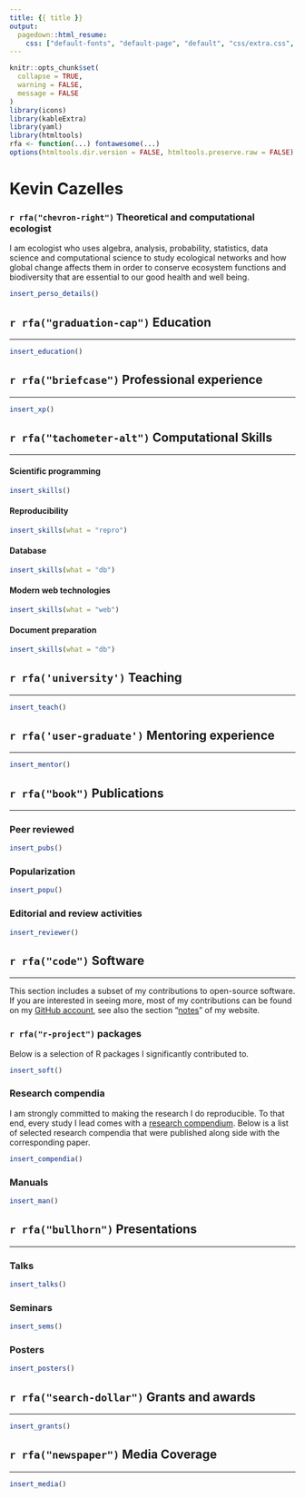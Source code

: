 ```yaml
---
title: {{ title }}
output:
  pagedown::html_resume:
    css: ["default-fonts", "default-page", "default", "css/extra.css", "css/fonts.css"]
---
```



```r
knitr::opts_chunk$set(
  collapse = TRUE,
  warning = FALSE,
  message = FALSE
)
library(icons)
library(kableExtra)
library(yaml)
library(htmltools)
rfa <- function(...) fontawesome(...)
options(htmltools.dir.version = FALSE, htmltools.preserve.raw = FALSE)
```




<div class="details_container">

<div class="left details font90 width60">

<div class="main_title">
  <h1> Kevin Cazelles </h1>
  <h3> `r rfa("chevron-right")` Theoretical and computational ecologist</h3>
</div>

I am ecologist who uses algebra, analysis, probability, statistics, data science and computational science to study ecological networks and how global change affects them in order to conserve ecosystem functions and biodiversity that are essential to our good health and well being.

</div>


<div class="right details font85 width40">

```R
insert_perso_details()
```  
</div>


</div>



<div class="left sections_container width100">



## `r rfa("graduation-cap")` Education

<hr>

```R
insert_education()
```


## `r rfa("briefcase")` Professional experience 

<hr>


```R
insert_xp()
```

## `r rfa("tachometer-alt")` Computational Skills

<hr>


<div class="left details width100">


<div class="left width50">

#### Scientific programming

```R
insert_skills()
```

#### Reproducibility

```R
insert_skills(what = "repro")
```

</div>


<div class="right width50">

#### Database

```R
insert_skills(what = "db")
```


#### Modern web technologies

```R
insert_skills(what = "web")
```

#### Document preparation

```R
insert_skills(what = "db")
```

</div>


</div>



## `r rfa('university')` Teaching

<hr>

```R
insert_teach()
```

## `r rfa('user-graduate')` Mentoring experience

<hr>

```R
insert_mentor()
```



## `r rfa("book")` Publications

<hr>

### Peer reviewed

```R
insert_pubs()
```

### Popularization

```R
insert_popu()
```


### Editorial and review activities

```R
insert_reviewer()
```



## `r rfa("code")` Software

<hr>

This section includes a subset of my contributions to open-source software. If you are interested in seeing more, most of my contributions can be found on my [GitHub account](https://github.com/KevCaz), see also the section "[notes](https://kevcaz.github.io/notes/)" of my website. 



### `r rfa("r-project")` packages

<div class="font90">

Below is a selection of R packages I significantly contributed to. 

</div>

```R
insert_soft()
```


### Research compendia 

<div class="font90">

I am strongly committed to making the research I do reproducible. To that end, every study I lead comes with a [research compendium](https://research-compendium.science/). Below is a list of selected research compendia that were published along side with the corresponding paper. 

</div>

```R
insert_compendia()
```


### Manuals  

```R
insert_man()
```




## `r rfa("bullhorn")` Presentations

<hr>


### Talks 

```R
insert_talks()
```

### Seminars

```R
insert_sems()
```

### Posters

```R
insert_posters()
```



## `r rfa("search-dollar")` Grants and awards

<hr>

```R
insert_grants()
```



## `r rfa("newspaper")` Media Coverage

<hr>

```R
insert_media()
```



</div>